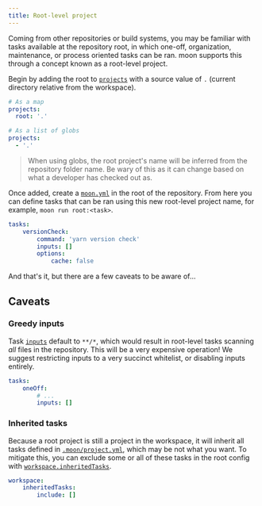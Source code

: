 ```yaml
---
title: Root-level project
---
```


Coming from other repositories or build systems, you may be familiar with tasks available at the
repository root, in which one-off, organization, maintenance, or process oriented tasks can be ran.
moon supports this through a concept known as a root-level project.

Begin by adding the root to [`projects`](../config/workspace#projects) with a source value of `.`
(current directory relative from the workspace).

```yaml title=".moon/workspace.yml"
# As a map
projects:
  root: '.'

# As a list of globs
projects:
  - '.'
```

> When using globs, the root project's name will be inferred from the repository folder name. Be
> wary of this as it can change based on what a developer has checked out as.

Once added, create a [`moon.yml`](../config/project) in the root of the repository. From here you
can define tasks that can be ran using this new root-level project name, for example,
`moon run root:<task>`.

```yaml title="moon.yml"
tasks:
	versionCheck:
		command: 'yarn version check'
		inputs: []
		options:
			cache: false
```

And that's it, but there are a few caveats to be aware of...

## Caveats

### Greedy inputs

Task [`inputs`](../config/project#inputs) default to `**/*`, which would result in root-level tasks
scanning _all_ files in the repository. This will be a very expensive operation! We suggest
restricting inputs to a very succinct whitelist, or disabling inputs entirely.

```yaml title="moon.yml"
tasks:
	oneOff:
		# ...
		inputs: []
```

### Inherited tasks

Because a root project is still a project in the workspace, it will inherit all tasks defined in
[`.moon/project.yml`](../config/global-project), which may be not what you want. To mitigate this,
you can exclude some or all of these tasks in the root config with
[`workspace.inheritedTasks`](../config/project#inheritedtasks).

```yaml title="moon.yml"
workspace:
	inheritedTasks:
		include: []
```
